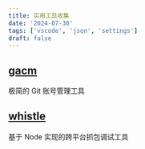 ```yaml
---
title: 实用工具收集
date: '2024-07-30'
tags: ['vscode', 'json', 'settings']
draft: false
---
```


## [gacm](https://github.com/kinfuy/gacm)

极简的 Git 账号管理工具

## [whistle](https://github.com/avwo/whistle)

基于 Node 实现的跨平台抓包调试工具
